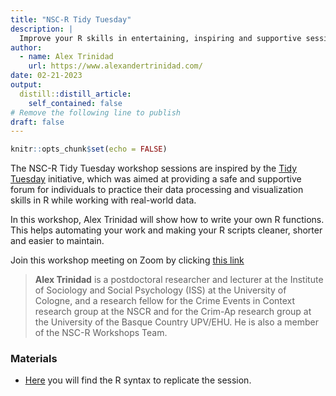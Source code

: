 ```yaml
---
title: "NSC-R Tidy Tuesday"
description: |
  Improve your R skills in entertaining, inspiring and supportive sessions moderated by your own colleagues.
author:
  - name: Alex Trinidad
    url: https://www.alexandertrinidad.com/
date: 02-21-2023
output:
  distill::distill_article:
    self_contained: false
# Remove the following line to publish
draft: false
---
```



```r
knitr::opts_chunk$set(echo = FALSE)
```

The NSC-R Tidy Tuesday workshop sessions are inspired by the [Tidy Tuesday](https://www.tidytuesday.com/) initiative, which was aimed at providing a safe and supportive forum for individuals to practice their data processing and visualization skills in R while working with real-world data.

In this workshop, Alex Trinidad will show how to write your own R functions. This helps automating your work and making your R scripts cleaner, shorter and easier to maintain.

 

Join this workshop meeting on Zoom by clicking [this link](https://us02web.zoom.us/j/81447063453?pwd=SEg3UU4yc2xoMVp2R3FGWWtCSjdLUT09)


> **Alex Trinidad** is a postdoctoral researcher and lecturer at the Institute of Sociology and Social Psychology (ISS) at the University of Cologne, and a research fellow for the Crime Events in Context research group at the NSCR and for the Crim-Ap research group at the University of the Basque Country UPV/EHU. He is also a member of the NSC-R Workshops Team.


### Materials

- [Here](https://github.com/alexandertrinidad/nsc_r_workshop_21_02_2023) you will find the R syntax to replicate the session. 
